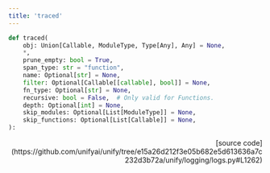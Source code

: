 ```yaml
---
title: 'traced'
---
```


```python
def traced(
    obj: Union[Callable, ModuleType, Type[Any], Any] = None,
    *,
    prune_empty: bool = True,
    span_type: str = "function",
    name: Optional[str] = None,
    filter: Optional[Callable[[callable], bool]] = None,
    fn_type: Optional[str] = None,
    recursive: bool = False,  # Only valid for Functions.
    depth: Optional[int] = None,
    skip_modules: Optional[List[ModuleType]] = None,
    skip_functions: Optional[List[Callable]] = None,
):
```

<p align="right">[source code](https://github.com/unifyai/unify/tree/e15a26d212f3e05b682e5d613636a7c232d3b72a/unify/logging/logs.py#L1262)</p>

